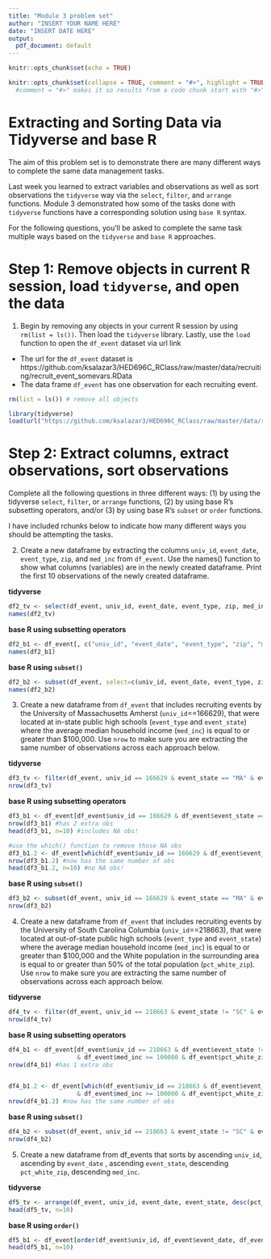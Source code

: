 ```yaml
---
title: "Module 3 problem set"
author: "INSERT YOUR NAME HERE"
date: "INSERT DATE HERE"
output:
  pdf_document: default
---
```


```r
knitr::opts_chunk$set(echo = TRUE)
```

```r
knitr::opts_chunk$set(collapse = TRUE, comment = "#>", highlight = TRUE)
  #comment = "#>" makes it so results from a code chunk start with "#>"; default is "##"
```


# Extracting and Sorting Data via Tidyverse and base R

The aim of this problem set is to demonstrate there are many different ways to complete the same data management tasks. 

Last week you learned to extract variables and observations as well as sort observations the `tidyverse` way via the `select`, `filter`, and `arrange` functions. Module 3 demonstrated how some of the tasks done with `tidyverse` functions have a corresponding solution using `base R` syntax.

For the following questions, you'll be asked to complete the same task multiple ways based on the `tidyverse` and `base R` approaches.


# Step 1: Remove objects in current R session, load `tidyverse`, and open the data 
1. Begin by removing any objects in your current R session by using `rm(list = ls())`. Then load the `tidyverse` library. Lastly, use the `load` function to open the `df_event` dataset via url link
- The url for the `df_event` dataset is https://github.com/ksalazar3/HED696C_RClass/raw/master/data/recruiting/recruit_event_somevars.RData
- The data frame `df_event` has one observation for each recruiting event. 

```r

rm(list = ls()) # remove all objects

library(tidyverse)
load(url("https://github.com/ksalazar3/HED696C_RClass/raw/master/data/recruiting/recruit_event_somevars.RData"))


```



# Step 2: Extract columns, extract observations, sort observations
Complete all the following questions in three different ways: (1) by using the tidyverse `select`, `filter`, or `arrange` functions, (2) by using base R's subsetting operators, and/or (3) by using base R's `subset` or `order` functions.

I have included rchunks below to indicate how many different ways you should be attempting the tasks.


2. Create a new dataframe by extracting the columns `univ_id`, `event_date`, `event_type`, `zip`, and `med_inc` from `df_event`. Use the names() function to show what columns (variables) are in the newly created dataframe. Print the first 10 observations of the newly created dataframe. 

__tidyverse__ 
```r

df2_tv <- select(df_event, univ_id, event_date, event_type, zip, med_inc)
names(df2_tv)

```

__base R using subsetting operators__
```r

df2_b1 <- df_event[, c("univ_id", "event_date", "event_type", "zip", "med_inc"), drop = FALSE] #good habit to just use drop=FALSE argument
names(df2_b1)
```

__base R using `subset()`__
```r

df2_b2 <- subset(df_event, select=c(univ_id, event_date, event_type, zip, med_inc), drop = FALSE) #good habit to just use drop=FALSE argument
names(df2_b2)

```



3. Create a new dataframe from `df_event` that includes recruiting events by the University of Massachusetts Amherst (`univ_id`==166629), that were located at in-state public high schools (`event_type` and `event_state`) where the average median household income (`med_inc`) is equal to or greater than $100,000. Use `nrow` to make sure you are extracting the same number of observations across each approach below. 

__tidyverse__ 
```r

df3_tv <- filter(df_event, univ_id == 166629 & event_state == "MA" & event_type == "public hs" & med_inc >= 100000)
nrow(df3_tv)

```

__base R using subsetting operators__
```r
df3_b1 <- df_event[df_event$univ_id == 166629 & df_event$event_state == "MA" & df_event$event_type == "public hs" & df_event$med_inc >= 100000,  , drop=FALSE]
nrow(df3_b1) #has 2 extra obs
head(df3_b1, n=10) #includes NA obs!

#use the which() function to remove those NA obs
df3_b1.2 <- df_event[which(df_event$univ_id == 166629 & df_event$event_state == "MA" & df_event$event_type == "public hs" & df_event$med_inc >= 100000),  , drop=FALSE]
nrow(df3_b1.2) #now has the same number of obs
head(df3_b1.2, n=10) #no NA obs!
```

__base R using `subset()`__
```r
df3_b2 <- subset(df_event, univ_id == 166629 & event_state == "MA" & event_type == "public hs" & med_inc >= 100000)
nrow(df3_b2)
```



4. Create a new dataframe from `df_event` that includes recruiting events by the University of South Carolina Columbia (`univ_id`==218663), that were located at out-of-state public high schools (`event_type` and `event_state`) where the average median household income (`med_inc`) is equal to or greater than $100,000 and the White population in the surrounding area is equal to or greater than 50% of the total population (`pct_white_zip`).  Use `nrow` to make sure you are extracting the same number of observations across each approach below. 

__tidyverse__ 
```r

df4_tv <- filter(df_event, univ_id == 218663 & event_state != "SC" & event_type == "public hs" & med_inc >= 100000 & pct_white_zip>=50)
nrow(df4_tv)

```

__base R using subsetting operators__
```r
df4_b1 <- df_event[df_event$univ_id == 218663 & df_event$event_state != "SC" & df_event$event_type == "public hs" 
                   & df_event$med_inc >= 100000 & df_event$pct_white_zip>=50 ,  , drop=FALSE]
nrow(df4_b1) #has 1 extra obs


df4_b1.2 <- df_event[which(df_event$univ_id == 218663 & df_event$event_state != "SC" & df_event$event_type == "public hs" 
                   & df_event$med_inc >= 100000 & df_event$pct_white_zip>=50) ,  , drop=FALSE]
nrow(df4_b1.2) #now has the same number of obs
```

__base R using `subset()`__
```r

df4_b2 <- subset(df_event, univ_id == 218663 & event_state != "SC" & event_type == "public hs" & med_inc >= 100000 & pct_white_zip>=50, drop=FALSE)
nrow(df4_b2)

```


5. Create a new dataframe from df_events that sorts by ascending `univ_id`, ascending by `event_date` , ascending `event_state`, descending `pct_white_zip`, descending `med_inc`.

__tidyverse__ 
```r

df5_tv <- arrange(df_event, univ_id, event_date, event_state, desc(pct_white_zip), desc(med_inc))
head(df5_tv, n=10)

```

__base R using `order()`__
```r

df5_b1 <- df_event[order(df_event$univ_id, df_event$event_date, df_event$event_state, -df_event$pct_white_zip,-df_event$med_inc), ]
head(df5_b1, n=10)

```


